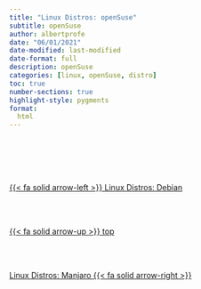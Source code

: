 ```yaml
---
title: "Linux Distros: openSuse"
subtitle: openSuse
author: albertprofe
date: "06/01/2021"
date-modified: last-modified
date-format: full
description: openSuse
categories: [linux, openSuse, distro]
toc: true
number-sections: true
highlight-style: pygments
format:
  html
---
```



<!--- navLinks -->
<br><br>
<div class=row>
<br>
<div class='column left previous'>
<br>
[{{< fa solid arrow-left >}} Linux Distros: Debian](/linux/linux-distros-debian.qmd)
<br>
</div>
<br>
<div class='column center'>
<br>
[{{< fa solid arrow-up >}} top](#top)
<br>
</div>
<br>
<div class='column right next'>
<br>
[Linux Distros: Manjaro  {{< fa solid arrow-right >}}](/linux/linux-distros-manjaro.qmd)
<br>
</div>
<br>
</div>
